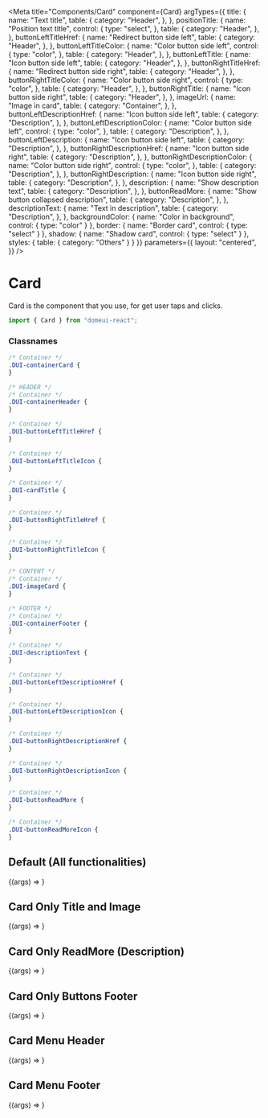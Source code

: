 
<Meta
  title="Components/Card"
  component={Card}
  argTypes={{
    title: {
      name: "Text title",
      table: {
        category: "Header",
      },
    },
    positionTitle: {
      name: "Position text title",
      control: {
        type: "select",
      },
      table: {
        category: "Header",
      },
    },
    buttonLeftTitleHref: {
      name: "Redirect button side left",
      table: {
        category: "Header",
      },
    },
    buttonLeftTitleColor: {
      name: "Color button side left",
      control: {
        type: "color",
      },
      table: {
        category: "Header",
      },
    },
    buttonLeftTitle: {
      name: "Icon button side left",
      table: {
        category: "Header",
      },
    },
    buttonRightTitleHref: {
      name: "Redirect button side right",
      table: {
        category: "Header",
      },
    },
    buttonRightTitleColor: {
      name: "Color button side right",
      control: {
        type: "color",
      },
      table: {
        category: "Header",
      },
    },
    buttonRightTitle: {
      name: "Icon button side right",
      table: {
        category: "Header",
      },
    },
    imageUrl: {
      name: "Image in card",
      table: {
        category: "Container",
      },
    },
    buttonLeftDescriptionHref: {
      name: "Icon button side left",
      table: {
        category: "Description",
      },
    },
    buttonLeftDescriptionColor: {
      name: "Color button side left",
      control: {
        type: "color",
      },
      table: {
        category: "Description",
      },
    },
    buttonLeftDescription: {
      name: "Icon button side left",
      table: {
        category: "Description",
      },
    },
    buttonRightDescriptionHref: {
      name: "Icon button side right",
      table: {
        category: "Description",
      },
    },
    buttonRightDescriptionColor: {
      name: "Color button side right",
      control: {
        type: "color",
      },
      table: {
        category: "Description",
      },
    },
    buttonRightDescription: {
      name: "Icon button side right",
      table: {
        category: "Description",
      },
    },
    description: {
      name: "Show description text",
      table: {
        category: "Description",
      },
    },
    buttonReadMore: {
      name: "Show button collapsed description",
      table: {
        category: "Description",
      },
    },
    descriptionText: {
      name: "Text in description",
      table: {
        category: "Description",
      },
    },
    backgroundColor: {
      name: "Color in background",
      control: {
        type: "color"
      }
    },
    border: {
      name: "Border card",
      control: {
        type: "select"
      }
    },
    shadow: {
      name: "Shadow card",
      control: {
        type: "select"
      }
    },
    styles: {
      table: {
        category: "Others"
      }
    }
  }}
  parameters={{
    layout: "centered",
  }}
/>

# Card

Card is the component that you use, for get user taps and clicks.

```js
import { Card } from "domeui-react";
```

### Classnames

```css
/* Container */
.DUI-containerCard {
}

/* HEADER */
/* Container */
.DUI-containerHeader {
}

/* Container */
.DUI-buttonLeftTitleHref {
}

/* Container */
.DUI-buttonLeftTitleIcon {
}

/* Container */
.DUI-cardTitle {
}

/* Container */
.DUI-buttonRightTitleHref {
}

/* Container */
.DUI-buttonRightTitleIcon {
}

/* CONTENT */
/* Container */
.DUI-imageCard {
}

/* FOOTER */
/* Container */
.DUI-containerFooter {
}

/* Container */
.DUI-descriptionText {
}

/* Container */
.DUI-buttonLeftDescriptionHref {
}

/* Container */
.DUI-buttonLeftDescriptionIcon {
}

/* Container */
.DUI-buttonRightDescriptionHref {
}

/* Container */
.DUI-buttonRightDescriptionIcon {
}

/* Container */
.DUI-buttonReadMore {
}

/* Container */
.DUI-buttonReadMoreIcon {
}
```

## Default (All functionalities)

<Canvas columns={2} withSource="open" withToolbar>
  <Story
    name="Default"
    args={{
      ...Card.defaultProps,
      title: "Write your title",
      imageUrl:
        "https://blog.iprocess.com.br/wp-content/uploads/2021/11/placeholder.png",
      buttonLeftTitle: "ArrowsAlt",
      buttonRightTitle: "Bars",
      buttonReadMore: true,
      description: true,
      descriptionText: "Lorem ipsum",
      buttonLeftDescription: "ArrowsAlt",
      buttonRightDescription: "ArrowsAlt",
    }}
  >
    {(args) => <Card {...args} />}
  </Story>
</Canvas>

<ArgsTable story="Default" />

## Card Only Title and Image

<Canvas>
  <Story
    name="Title and Image"
    args={{
      ...Card.defaultProps,
      title: "Write your title",
      imageUrl:
        "https://blog.iprocess.com.br/wp-content/uploads/2021/11/placeholder.png",
    }}
  >
    {(args) => <Card {...args} />}
  </Story>
</Canvas>

## Card Only ReadMore (Description)

<Canvas>
  <Story
    name="Description"
    args={{
      ...Card.defaultProps,
      title: "Write your title",
      imageUrl:
        "https://blog.iprocess.com.br/wp-content/uploads/2021/11/placeholder.png",
      buttonReadMore: true,
      description: true,
      descriptionText: "Lorem ipsum",
    }}
  >
    {(args) => <Card {...args} />}
  </Story>
</Canvas>

## Card Only Buttons Footer

<Canvas>
  <Story
    name="Buttons Footer"
    args={{
      ...Card.defaultProps,
      title: "Write your title",
      imageUrl:
        "https://blog.iprocess.com.br/wp-content/uploads/2021/11/placeholder.png",
      buttonLeftDescription: "ArrowsAlt",
      buttonRightDescription: "ArrowsAlt",
    }}
  >
    {(args) => <Card {...args} />}
  </Story>
</Canvas>

## Card Menu Header

<Canvas>
  <Story
    name="Menu Header"
    args={{
      ...Card.defaultProps,
      title: "Write your title",
      imageUrl:
        "https://blog.iprocess.com.br/wp-content/uploads/2021/11/placeholder.png",
      buttonLeftTitle: "ArrowsAlt",
      buttonRightTitle: "Bars",
    }}
  >
    {(args) => <Card {...args} />}
  </Story>
</Canvas>

## Card Menu Footer

<Canvas>
  <Story
    name="Menu Footer"
    args={{
      ...Card.defaultProps,
      title: "Write your title",
      imageUrl:
        "https://blog.iprocess.com.br/wp-content/uploads/2021/11/placeholder.png",
      description: true,
      descriptionText: "Lorem ipsum",
      buttonReadMore: true,
      buttonLeftDescription: "ArrowsAlt",
      buttonRightDescription: "ArrowsAlt",
    }}
  >
    {(args) => <Card {...args} />}
  </Story>
</Canvas>
